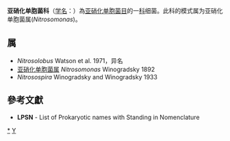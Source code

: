 {{Automatic taxobox
| taxon = Nitrosomonadaceae
| authority = Garrity et al., 2006
| type genus = 亚硝化单胞菌属<br>''Nitrosomonas''
| type genus authority = Winogradsky, 1892
}}
'''亚硝化单胞菌科'''（[[学名|学名]]：{{lang|la|''Nitrosomonadaceae''}}）為[[亚硝化单胞菌目|亚硝化单胞菌目]]的一[[科|科]]细菌。此科的模式属为亚硝化单胞菌属(''Nitrosomonas'')。

==属==
* ''Nitrosolobus'' Watson et al. 1971，异名
* [[亚硝化单胞菌属|亚硝化单胞菌属]] ''Nitrosomonas'' Winogradsky 1892
* ''Nitrosospira'' Winogradsky and Winogradsky 1933

==參考文獻==
{{reflist}}
* '''LPSN''' - List of Prokaryotic names with Standing in Nomenclature

{{taxonbar}}

[[Category:_亚硝化单胞菌科|*]]
[[Category:2006年描述的分类群|Y]]